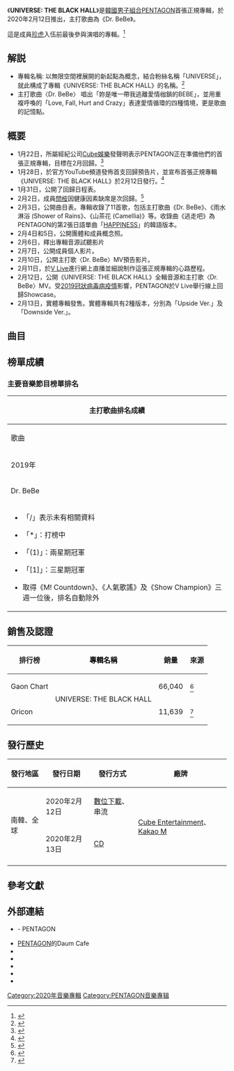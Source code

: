 {{Infobox Album
| Name           = UNIVERSE: THE BLACK HALL
| Type           = 專輯
| Cover          =PENTAGON-Universe The Black Hall.jpg 
| Artist         = [[Pentagon_(男子組合)|PENTAGON]]
| Released       = {{Start date|2020|02|12}}
| Recorded       = 2019年 - 2020年
| Format         = {{hlist|[[雷射唱片|CD]]|[[數位音樂下載|數位音樂下載]]}}
| Genre          = {{hlist|[[韓語流行音樂|韓語流行音樂]]|[[Dance-pop|Dance-pop]]}}
| Language       = [[韓語|韓語]]
| Label          = {{hlist|[[Cube娛樂|Cube娛樂]]|[[Kakao_M|Kakao M]]}}
| Last album     = [[SUM_(ME:R)|SUM(ME:R)]]<br />（2019年）
| This album     = '''UNIVERSE: THE BLACK HALL'''<br />（2020年）
| Next album     = UNIVERSE: THE HISTORY<br />（2020年）
| Misc           ={{External music video|Type=album|{{YouTube|id = eMIBLloecRI |title = Dr. Bebe}}}}
}}

《'''UNIVERSE: THE BLACK HALL'''》是[[大韩民国|韓國]][[男子組合|男子組合]][[Pentagon_(男子組合)|PENTAGON]]首張正規專輯，於2020年2月12日推出，主打歌曲為《Dr. BeBe》。

這是成員[[珍虎|珍虎]]入伍前最後參與演唱的專輯。<ref>{{Cite web |url=https://www.kpopn.com/2020/05/10/pentagon-jinho-military-enlistment-date |title=PENTAGON 首位服役成員！珍虎將於5月11日入伍|accessdate=2020-05-10 |archive-date=2020-05-10 |dead-url=no }}</ref>

== 解説==
* 專輯名稱: 以無限空間裡展開的新起點為概念，結合粉絲名稱「UNIVERSE」，就此構成了專輯《UNIVERSE: THE BLACK HALL》的名稱。<ref>{{Cite web |url=https://www.kkbox.com/hk/tc/column/showbiz-0-5438-1.html |title=七隻專輯你過未？BTS對痛苦的宣言 iKON、IZ*ONE 都愛花！2月熱門韓語發行|accessdate=2020-02-18 |archive-date=2020-02-18 |dead-url=no }}</ref>
* 主打歌曲〈Dr. BeBe〉 唱出「妳是唯一帶我逃離愛情枷鎖的BEBE」，並用重複呼喚的「Love, Fall, Hurt and Crazy」表達愛情循環的四種情境，更是歌曲的記憶點。

== 概要 ==
* 1月22日，所屬經紀公司[[Cube娛樂|Cube娛樂]]發聲明表示PENTAGON正在準備他們的首張正規專輯，目標在2月回歸。<ref>{{Cite web |url=https://www.kpopn.com/2020/01/22/pentagon-comeback-with-1st-studio-album-on-february |title=PENTAGON 預計2月以首張正規專輯回歸樂壇|accessdate=2020-01-22 |archive-date=2020-01-22 |dead-url=no }}</ref>
* 1月28日，於官方YouTube頻道發佈首支回歸預告片，並宣布首張正規專輯《UNIVERSE: THE BLACK HALL》於2月12日發行。<ref>{{Cite web |url=https://www.soompi.com/article/1379833wpp/watch-pentagon-unveils-exciting-trailer-details-for-february-comeback |title=Update: PENTAGON Drops Fierce Performance MV For “Dr. BeBe” |accessdate=2020-01-28 |archive-date=2021-02-25 |dead-url=no |archive-url=https://web.archive.org/web/20210225022554/https://www.soompi.com/article/1379833wpp/watch-pentagon-unveils-exciting-trailer-details-for-february-comeback }}</ref>
* 1月31日，公開了回歸日程表。
* 2月2日，成員[[閆桉|閆桉]]因健康因素缺席是次回歸。<ref>{{Cite web |url=https://www.koreastardaily.com/tc/news/123938|title=Pentagon 回歸倒數十天　閆桉因健康因素確定缺席！|accessdate=2020-02-02 |archive-date=2020-02-02 |dead-url=no }}</ref> 
* 2月3日，公開曲目表。專輯收錄了11首歌，包括主打歌曲《Dr. BeBe》、《雨水淋浴 (Shower of Rains》、《山茶花 (Camellia)》等。收錄曲《逃走吧》為PENTAGON的第2張日語單曲「[[HAPPINESS/SHA_LA_LA|HAPPINESS]]」的韓語版本。
* 2月4日和5日，公開團體和成員概念照。
* 2月6日，釋出專輯音源試聽影片
* 2月7日，公開成員個人影片。
* 2月10日，公開主打歌〈Dr. BeBe〉MV預告影片。
* 2月11日，於[[V_Live|V Live]]進行網上直播並細說制作這張正規專輯的心路歷程。
* 2月12日，公開《UNIVERSE: THE BLACK HALL》全輯音源和主打歌〈Dr. BeBe〉MV。受[[2019冠狀病毒病疫情|2019冠狀病毒病疫情]]影響，PENTAGON於V Live舉行線上回歸Showcase。
* 2月13日，實體專輯發售。實體專輯共有2種版本，分別為「Upside Ver.」及「Downside Ver.」。

== 曲目 ==
{{Track listing
| total_length     = 37:06

| title1          = '''Dr. BeBe'''
| note1           = Dr. 베베
| lyrics1         = [[李會澤|Hui]]<br>[[鄭禹奭|禹奭]]
| music1          = [[李會澤|Hui]]<br>NATHAN<br>Yunji
| arranger1       = NATHAN<br>Yunji
| length1         = 3:11

| title2          = 小行星
| note2           = 소행성 / Asteroid
| lyrics2         = Lee Seu-ran<br>[[鄭禹奭|禹奭]]
| music2          = Andrew Choi<br>Coach & Sendo<br>minGtion<br>Oh Seung-eun<br>Andreas Baertels
| arranger2       = minGtion
| length2         = 3:27

| title3          = 雨水淋浴
| note3           = 빗물 샤워 / Shower of Rain
| lyrics3         = [[李會澤|Hui]]<br>[[鄭禹奭|禹奭]]
| music3          = [[李會澤|Hui]]<br>Minit
| arranger3       = Minit
| length3         = 3:16

| title4          = Die for You
| note4           = 
| lyrics4         = [[姜炯求|Kino]]<br>NATHAN<br>[[鄭禹奭|禹奭]]
| music4          = [[姜炯求|Kino]]<br>NATHAN
| arranger4       = NATHAN
| length4         = 3:35

| title5          = TALK
| note5           = 
| lyrics5         = [[趙珍虎|珍虎]]<br>[[鄭禹奭|禹奭]]
| music5          = Albin Nordqvist<br>Sebastian Lestapier<br>Adam Alexander
| arranger5       = Albin Nordqvist<br>Sebastian Lestapier<br>Adam Alexander
| length5         = 3:06

| title6          = THE BLACK HALL
| note6           = 
| lyrics6         = [[李會澤|Hui]]<br>[[鄭禹奭|禹奭]]
| music6          = [[李會澤|Hui]]<br>Flow Blow
| arranger6       = Flow Blow
| length6         = 3:09

| title7          = Worship U
| note7           = 
| lyrics7         = [[鄭禹奭|禹奭]]<br>earattack
| music7          = earattck<br>Jimmy Claeson
| arranger7       = earattck<br>Larmook
| length7         = 3:17

| title8          = Zoom Up
| note8           = 
| lyrics8         = CODE 9<br>PURAVIDA
| music8          = CODE 9<br>PURAVIDA
| arranger8       = PURAVIDA
| length8         = 3:16

| title9          = 山茶花
| note9           = 동백꽃 / Camellia
| lyrics9         = [[安達祐人|Yuto]]<br>[[鄭禹奭|禹奭]]<br>FCM Houdini
| music9          = [[安達祐人|Yuto]]<br>FCM Houdini<br>FCM Rimbaud
| arranger9       = [[安達祐人|Yuto]]<br>FCM Houdini<br>FCM Rimbaud
| length9         = 3:28

| title10          = Someday
| note10           = Song by [[趙珍虎|珍虎]] & [[李會澤|Hui]]
| lyrics10         = IMAGES<br>POPKID
| music10          = IMAGES<br>POPKID
| arranger10       = IMAGES<br>POPKID
| length10         = 3:57

| title11          = 逃走吧（HAPPINESS KR Ver.）
| note11           = 도망가자
| lyrics11         = [[姜炯求|Kino]]<br>[[安達祐人|Yuto]]<br>[[鄭禹奭|禹奭]]
| music11          = [[姜炯求|Kino]]<br>弘益人間<br>野豬（S2 EVOLUTION）
| arranger11       = 弘益人間<br>野豬（S2 EVOLUTION）
| length11         = 3:24
}}

== 榜單成績 ==
===主要音樂節目榜單排名===
{| class="wikitable" style="text-align:center; font-size:90%;"
|-style="background;color:black; font-weight:bold;"  width="70px"
! colspan="7" |'''主打歌曲排名成績'''
|-
!歌曲
![[Mnet媒體|Mnet]]<br /><small>《[[M_Countdown|M! Countdown]]》</small>
![[KBS第2频道|KBS2]]<br /><small>《{{tsl|en|Music Bank||音樂銀行}}》</small>
![[文化廣播_(韓國)|MBC]]<br /><small>《[[Show!_音樂中心|Show! 音樂中心]]》</small>
![[SBS株式會社|SBS]]<br /><small>《[[人氣歌謠|人氣歌謠]]》</small>
![[MBC_Plus_Media|MBC Music]]<br /><small>《[[Show_Champion|Show Champion]]》</small>
![[SBS_MTV|SBS MTV]]<br /><small>《[[THE_SHOW_(SBS_MTV節目)|THE SHOW]]》</small>
|-
! colspan="7" |2019年
|-
|Dr. BeBe
| 3
| /
| 10
| /
| 3
| 3
|-
| colspan="7" |{{col-begin}}
{{col-break}}
*「/」表示未有相關資料
{{col-break}}
*「*」：打榜中
{{col-break}}
*「(1)」：兩星期冠軍
{{col-break}}
*「[1]」：三星期冠軍
{{col-break}}
*取得《M! Countdown》、《人氣歌謠》及《Show Champion》三週一位後，排名自動除外
{{col-break}}
{{col-end}}
|}

== 銷售及認證 ==
{| class="wikitable" style="text-align:center"
! style="background: color:black " |排行榜
! style="background; color:black " |專輯名稱
!銷量
!來源
|-
!Gaon Chart
|rowspan=2 |UNIVERSE: THE BLACK HALL
|66,040
|<ref>{{cite web|title=2020年GAON專輯年榜130位|url=http://gaonchart.co.kr/main/section/chart/album.gaon?nationGbn=T&serviceGbn=S1020&termGbn=year&hitYear=2020&year_time=3|accessdate=2021-01-08|archive-date=2021-01-10|archive-url=https://web.archive.org/web/20210110094810/http://gaonchart.co.kr/main/section/chart/album.gaon?nationGbn=T&serviceGbn=S1020&termGbn=year&hitYear=2020&year_time=3|dead-url=no}}</ref>
|-
!Oricon
|11,639 
|<ref>{{cite web|url=https://www.oricon.co.jp/rank/ja/w/2020-02-24/|script-title=ja:週間 CDアルバムランキング 2020年02月24日付|trans-title=Weekly CD Album Ranking on February 24, 2020|publisher=Oricon|accessdate=2020-02-19|language=ja|archive-date=2020-02-19|archive-url=https://web.archive.org/web/20200219025349/https://www.oricon.co.jp/rank/ja/w/2020-02-24/|dead-url=no}}</ref>
|}

== 發行歷史 ==
{| class="wikitable" style="text-align:center"
!發行地區|| 發行日期 || 發行方式 || 廠牌
|-
| rowspan=2 | 南韓、全球 || 2020年2月12日 ||[[數位下載|數位下載]]、串流|| rowspan=3 | [[Cube娛樂|Cube Entertainment]]、[[Kakao_M|Kakao M]]
|-
| 2020年2月13日 ||[[雷射唱片|CD]]
|- 
|}

==參考文獻==
{{Reflist}}

== 外部連結 ==
* {{official|http://www.cubeent.co.kr/pentagon|CUBE}} - PENTAGON
* [https://web.archive.org/web/20180604024436/http://cafe.daum.net/cube-pentagon PENTAGON]的Daum Cafe{{ko}}
* {{twitter|CUBE_PTG|PENTAGON}}{{ko}}
* {{instagram|CUBE_PTG|PENTAGON}}{{ko}}
* {{facebook|pentagon.unitedcube|PENTAGON}}{{ko}}
*{{youtube|channel=UCw4NcAAtRsjL-cGlBrUnMTQ|PENTAGON}}{{en}}
* {{twitter|cube_ptg_staff|PENTAGON Staff}}{{ko}}

{{NoteFoot}}

{{PENTAGON}}

[[Category:2020年音樂專輯|Category:2020年音樂專輯]]
[[Category:PENTAGON音樂專辑|Category:PENTAGON音樂專辑]]